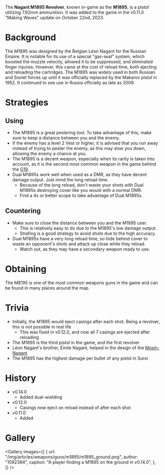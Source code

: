 The **Nagant M1895 Revolver**, known in-game as the **M1895**, is a pistol utilizing 7.62mm ammunition. It was added to the game in the v0.11.0 "Making Waves" update on October 22nd, 2023.

# Background

The M1895 was designed by the Belgian Léon Nagant for the Russian Empire. It is notable for its use of a special "gas-seal" system, which boosted the muzzle velocity, allowed it to be suppressed, and eliminated finger injuries. However, this came at the cost of reload time, both ejecting and reloading the cartridges. The M1895 was widely used in both Russian and Soviet forces up until it was officially replaced by the Makarov pistol in 1952. It continued to see use in Russia officially as late as 2009.

# Strategies

## Using

- The M1895 is a great pestering tool. To take advantage of this, make sure to keep a distance between you and the enemy.
- If the enemy has a level 2 Vest or higher, it is advised that you run away instead of trying to pester the enemy, as this may slow you down, allowing the enemy a chance at you.
- The M1895 is a decent weapon, especially when its rarity is taken into account, as it is the second most common weapon in the game behind the [G19](/weapons/guns/g19).
- Dual M1895s work well when used as a DMR, as they have decent damage output. Just mind the long reload time.
  - Because of the long reload, don't waste your shots with Dual M1895s destroying cover like you would with a normal DMR.
  - Find a 4x or better scope to take advantage of Dual M1895s.

## Countering

- Make sure to close the distance between you and the M1895 user.
  - This is relatively easy to do due to the M1895's low damage output.
  - Strafing is a good strategy to avoid shots due to the high accuracy.
- Dual M1895s have a very long reload time, so hide behind cover to waste an opponent's shots and attack up close while they reload.
  - Watch out, as they may have a secondary weapon ready to use.

# Obtaining

The M8195 is one of the most common weapons guns in the game and can be found in many places around the map.

# Trivia

- Initially, the M1895 would eject casings after each shot. Being a revolver, this is not possible in real life
  - This was fixed in v0.12.0, and now all 7 casings are ejected after reloading
- The M1895 is the third pistol in the game, and the first revolver
- Léon Nagant's brother, Émile Nagant, helped in the design of the [Mosin-Nagant](/weapons/guns/mosin)
- The M1895 has the highest damage per bullet of any pistol in Suroi

# History

- v0.14.0
  - Added dual-wielding
- v0.12.0
  - Casings now eject on reload instead of after each shot
- v0.11.0
  - Added

# Gallery

<Gallery
  images={[
    {
      url: "/img/articles/weapons/guns/m1895/m1895_ground.png",
      author: "1092384",
      caption: "A player finding a M1895 on the ground in v0.14.0",
    },
  ]}
/>
